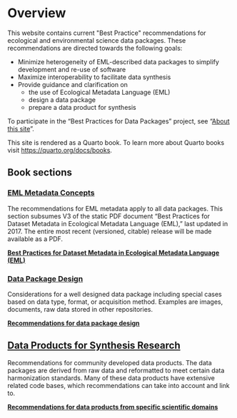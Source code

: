 # Overview {.unnumbered}

This website contains current \"Best Practice\" recommendations for ecological and environmental science data packages. These recommendations are directed towards the following goals:

- Minimize heterogeneity of EML-described data packages to simplify development and re-use of software
- Maximize interoperability to facilitate data synthesis
- Provide guidance and clarification on
  - the use of Ecological Metadata Language (EML)
  - design a data package
  - prepare a data product for synthesis

To participate in the "Best Practices for Data Packages" project, see "[About this site](about.qmd)".

This site is rendered as a Quarto book. To learn more about Quarto books visit <https://quarto.org/docs/books>.

## Book sections

### [EML Metadata Concepts](guide-eml-bp/eml-best-practices.qmd)
The recommendations for EML metadata apply to all data packages. This section subsumes V3 of the static PDF document "Best Practices for Dataset Metadata in Ecological Metadata Language (EML)," last updated in 2017. The entire most recent (versioned, citable) release will be made available as a PDF. 

 **[Best Practices for Dataset Metadata in Ecological Metadata Language (EML)](guide-eml-bp/eml-best-practices.qmd)**
  
### [Data Package Design](guide-special-cases/dataset-design-special-cases.qmd)
Considerations for a well designed data package including special cases based on data type, format, or acquisition method. Examples are images, documents, raw data stored in other repositories. 

**[Recommendations for data package design](guide-special-cases/dataset-design-special-cases.qmd)**

## [Data Products for Synthesis Research](guide-domain-specific/scientific-domain.qmd)
Recommendations for community developed data products. The data packages are derived from raw data and reformatted to meet certain data harmonization standards. Many of these data products have extensive related code bases, which recommendations can take into account and link to. 

**[Recommendations for data products from specific scientific domains](guide-domain-specific/scientific-domain.qmd)**